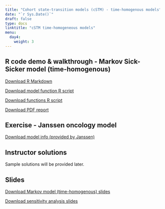 ---
title: "Cohort state-transition models (cSTM) - time-homogenous models"
date: "`r Sys.Date()`"
draft: false
type: docs
linktitle: "cSTM time-homogeneous models"
menu:
  day4:
    weight: 3
---

## R code demo & walkthrough - Markov Sick-Sicker model (time-homogenous)

[Download R Markdown](../../../Course_Modularization/Markov models/Markov tutorial/intro tutorial/markov_sick-sicker_intro_tutorial.Rmd)

[Download model function R script](../../../Course_Modularization/Markov models/Markov tutorial/intro tutorial/Functions_markov_sick-sicker_intro_tutorial.R)

[Download functions R script](../../../Course_Modularization/Markov models/Markov tutorial/intro tutorial/Functions.R)

[Download PDF report](../../../Course_Modularization/Markov models/Markov tutorial/intro tutorial/markov_sick-sicker_intro_tutorial.PDF)

## Exercise - Janssen oncology model

[Download model info (provided by Janssen)](../../../Course_Modularization/Markov models/Markov-3-state-oncology/Oncology examples in R v2.0_.pptx)

## Instructor solutions

Sample solutions will be provided later.

<!-- [Download instructor solutions](../../../Course_Modularization/Markov models/Markov-3-state-oncology/Oncology examples in R v2.0_.pptx) -->

## Slides

[Download Markov model (time-homogenous) slides](../../../Course_Modularization/Markov models/Slides/MarkovModelSlides_Janssen.pptx)

[Download sensitivity analysis slides](../../../Course_Modularization/Sensitivity analysis/slides/SensitivityAnalysis.pptx)


